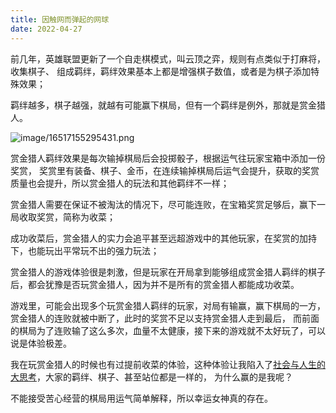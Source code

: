```yaml
---
title: 因触网而弹起的网球
date: 2022-04-27
---
```


前几年，英雄联盟更新了一个自走棋模式，叫云顶之弈，规则有点类似于打麻将，收集棋子、
组成羁绊，羁绊效果基本上都是增强棋子数值，或者是为棋子添加特殊效果；

羁绊越多，棋子越强，就越有可能赢下棋局，但有一个羁绊是例外，那就是赏金猎人。

![image/16517155295431.png](/images/lol.png)

赏金猎人羁绊效果是每次输掉棋局后会投掷骰子，根据运气往玩家宝箱中添加一份奖赏，
奖赏里有装备、棋子、金币，在连续输掉棋局后运气会提升，获取的奖赏质量也会提升，所以赏金猎人的玩法和其他羁绊不一样；

赏金猎人需要在保证不被淘汰的情况下，尽可能连败，在宝箱奖赏足够后，赢下一局收取奖赏，简称为收菜；

成功收菜后，赏金猎人的实力会追平甚至远超游戏中的其他玩家，在奖赏的加持下，也能玩出平常玩不出的强力玩法；

赏金猎人的游戏体验很是刺激，但是玩家在开局拿到能够组成赏金猎人羁绊的棋子后，都会犹豫是否玩赏金猎人，因为并不是所有的赏金猎人都能成功收菜。

游戏里，可能会出现多个玩赏金猎人羁绊的玩家，对局有输赢，赢下棋局的一方，赏金猎人的连败就被中断了，此时的奖赏不足以支持赏金猎人走到最后，
而前面的棋局为了连败输了这么多次，血量不太健康，接下来的游戏就不太好玩了，可以说是体验极差。

我在玩赏金猎人的时候也有过提前收菜的体验，这种体验让我陷入了[社会与人生的大思考](https://www.baidu.com/s?ie=UTF-8&wd=%E4%BB%8A%E5%A4%A9%E4%B8%AD%E5%8D%88%E5%90%83%E4%BB%80%E4%B9%88)，大家的羁绊、棋子、甚至站位都是一样的，
为什么赢的是我呢？

不能接受苦心经营的棋局用运气简单解释，所以幸运女神真的存在。
